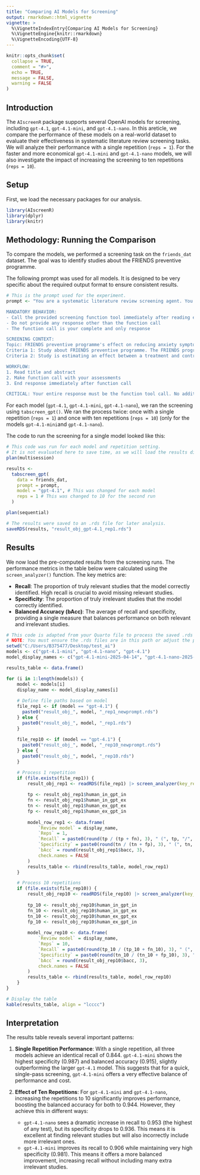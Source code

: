 ```yaml
---
title: "Comparing AI Models for Screening"
output: rmarkdown::html_vignette
vignette: >
  %\VignetteIndexEntry{Comparing AI Models for Screening}
  %\VignetteEngine{knitr::rmarkdown}
  %\VignetteEncoding{UTF-8}
---
```


```r
knitr::opts_chunk$set(
  collapse = TRUE,
  comment = "#>",
  echo = TRUE,
  message = FALSE,
  warning = FALSE
)
```

## Introduction

The `AIscreenR` package supports several OpenAI models for screening, including `gpt-4.1`, `gpt-4.1-mini`, and `gpt-4.1-nano`.
In this areticle, we compare the performance of these models on a real-world dataset to evaluate their effectiveness in systematic literature review screening tasks. 
We will analyze their performance with a single repetition (`reps = 1`). For the faster and more economical `gpt-4.1-mini` and `gpt-4.1-nano` models, we will also investigate the impact of increasing the screening to ten repetitions (`reps = 10`).

## Setup

First, we load the necessary packages for our analysis.

```r
library(AIscreenR)
library(dplyr)
library(knitr)
```

## Methodology: Running the Comparison

To compare the models, we performed a screening task on the `friends_dat` dataset. The goal was to identify studies about the FRIENDS preventive programme.

The following prompt was used for all models. It is designed to be very specific about the required output format to ensure consistent results.

```r
# This is the prompt used for the experiment.
prompt <- "You are a systematic literature review screening agent. You are equipped with a screening function tool that you MUST use.

MANDATORY BEHAVIOR:
- Call the provided screening function tool immediately after reading each study
- Do not provide any response other than the function call
- The function call is your complete and only response

SCREENING CONTEXT:
Topic: FRIENDS preventive programme's effect on reducing anxiety symptoms in children/adolescents
Criteria 1: Study about FRIENDS preventive programme. The FRIENDS programme is a 10-session manualised cognitive behavioural therapy (CBT) programme which can be used as both prevention and treatment of child and youth anxiety. 
Criteria 2: Study is estimating an effect between a treatment and control/comparison group

WORKFLOW:
1. Read title and abstract
2. Make function call with your assessments
3. End response immediately after function call

CRITICAL: Your entire response must be the function tool call. No additional text before, during, or after the function call."
```

For each model (`gpt-4.1`, `gpt-4.1-mini`, `gpt-4.1-nano`), we ran the screening using `tabscreen_gpt()`. We ran the process twice: once with a single repetition (`reps = 1`) and once with ten repetitions (`reps = 10`) (only for the models `gpt-4.1-mini`and `gpt-4.1-nano`).

The code to run the screening for a single model looked like this:

```r
# This code was run for each model and repetition setting.
# It is not evaluated here to save time, as we will load the results directly.
plan(multisession)

results <- 
  tabscreen_gpt(
    data = friends_dat, 
    prompt = prompt, 
    model = "gpt-4.1", # This was changed for each model
    reps = 1 # This was changed to 10 for the second run
  )

plan(sequential)

# The results were saved to an .rds file for later analysis.
saveRDS(results, "result_obj_gpt-4.1_rep1.rds")
```

## Results

We now load the pre-computed results from the screening runs. The performance metrics in the table below were calculated using the `screen_analyzer()` function. The key metrics are:

*   **Recall**: The proportion of truly relevant studies that the model correctly identified. High recall is crucial to avoid missing relevant studies.
*   **Specificity**: The proportion of truly irrelevant studies that the model correctly identified.
*   **Balanced Accuracy (bAcc)**: The average of recall and specificity, providing a single measure that balances performance on both relevant and irrelevant studies.

```r
# This code is adapted from your Quarto file to process the saved .rds files.
# NOTE: You must ensure the .rds files are in this path or adjust the path accordingly.
setwd("C:/Users/B375477/Desktop/test_ai")
models <- c("gpt-4.1-mini", "gpt-4.1-nano", "gpt-4.1")
model_display_names <- c("gpt-4.1-mini-2025-04-14", "gpt-4.1-nano-2025-04-14", "gpt-4.1-2025-04-14")

results_table <- data.frame()

for (i in 1:length(models)) {
    model <- models[i]
    display_name <- model_display_names[i]
    
    # Define file paths based on model
    file_rep1 <- if (model == "gpt-4.1") {
      paste0("result_obj_", model, "_rep1_newprompt.rds")
    } else {
      paste0("result_obj_", model, "_rep1.rds")
    }
    
    file_rep10 <- if (model == "gpt-4.1") {
      paste0("result_obj_", model, "_rep10_newprompt.rds")
    } else {
      paste0("result_obj_", model, "_rep10.rds")
    }

    # Process 1 repetition
    if (file.exists(file_rep1)) {
        result_obj_rep1 <- readRDS(file_rep1) |> screen_analyzer(key_result = FALSE)
        
        tp <- result_obj_rep1$human_in_gpt_in
        fn <- result_obj_rep1$human_in_gpt_ex
        tn <- result_obj_rep1$human_ex_gpt_ex
        fp <- result_obj_rep1$human_ex_gpt_in
        
        model_row_rep1 <- data.frame(
            `Review model` = display_name,
            `Reps` = 1,
            `Recall` = paste0(round(tp / (tp + fn), 3), " (", tp, "/", tp + fn, ")"),
            `Specificity` = paste0(round(tn / (tn + fp), 3), " (", tn, "/", tn + fp, ")"),
            `bAcc` = round(result_obj_rep1$bacc, 3),
            check.names = FALSE
        )
        results_table <- rbind(results_table, model_row_rep1)
    }

    # Process 10 repetitions
    if (file.exists(file_rep10)) {
        result_obj_rep10 <- readRDS(file_rep10) |> screen_analyzer(key_result = FALSE)
        
        tp_10 <- result_obj_rep10$human_in_gpt_in
        fn_10 <- result_obj_rep10$human_in_gpt_ex
        tn_10 <- result_obj_rep10$human_ex_gpt_ex
        fp_10 <- result_obj_rep10$human_ex_gpt_in
        
        model_row_rep10 <- data.frame(
            `Review model` = display_name,
            `Reps` = 10,
            `Recall` = paste0(round(tp_10 / (tp_10 + fn_10), 3), " (", tp_10, "/", tp_10 + fn_10, ")"),
            `Specificity` = paste0(round(tn_10 / (tn_10 + fp_10), 3), " (", tn_10, "/", tn_10 + fp_10, ")"),
            `bAcc` = round(result_obj_rep10$bacc, 3),
            check.names = FALSE
        )
        results_table <- rbind(results_table, model_row_rep10)
    }
}

# Display the table
kable(results_table, align = "lcccc")
```

## Interpretation

The results table reveals several important patterns:

1.  **Single Repetition Performance**: With a single repetition, all three models achieve an identical recall of 0.844. `gpt-4.1-mini` shows the highest specificity (0.987) and balanced accuracy (0.915), slightly outperforming the larger `gpt-4.1` model. This suggests that for a quick, single-pass screening, `gpt-4.1-mini` offers a very effective balance of performance and cost.

2.  **Effect of Ten Repetitions**: For `gpt-4.1-mini` and `gpt-4.1-nano`, increasing the repetitions to 10 significantly improves performance, boosting the balanced accuracy for both to 0.944. However, they achieve this in different ways:
    *   `gpt-4.1-nano` sees a dramatic increase in recall to 0.953 (the highest of any test), but its specificity drops to 0.936. This means it is excellent at finding relevant studies but will also incorrectly include more irrelevant ones.
    *   `gpt-4.1-mini` improves its recall to 0.906 while maintaining very high specificity (0.981). This means it offers a more balanced improvement, increasing recall without including many extra irrelevant studies.